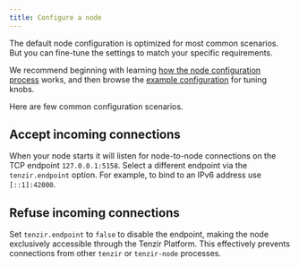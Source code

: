 ```yaml
---
title: Configure a node
---
```


The default node configuration is optimized for most common scenarios. But you
can fine-tune the settings to match your specific requirements.

We recommend beginning with learning [how the node configuration
process](/explanations/configuration) works, and then browse the [example
configuration](/reference/configuration) for tuning knobs.

Here are few common configuration scenarios.

## Accept incoming connections

When your node starts it will listen for node-to-node connections on the TCP
endpoint `127.0.0.1:5158`. Select a different endpoint via the `tenzir.endpoint`
option. For example, to bind to an IPv6 address use `[::1]:42000`.

## Refuse incoming connections

Set `tenzir.endpoint` to `false` to disable the endpoint, making the node
exclusively accessible through the Tenzir Platform. This effectively prevents
connections from other `tenzir` or `tenzir-node` processes.
